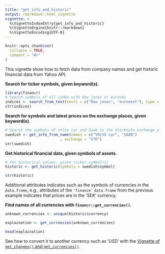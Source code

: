 ```yaml
---
title: "get_info_and_historic"
output: rmarkdown::html_vignette
vignette: >
  %\VignetteIndexEntry{get_info_and_historic}
  %\VignetteEngine{knitr::rmarkdown}
  %\VignetteEncoding{UTF-8}
---
```


```r
knitr::opts_chunk$set(
  collapse = TRUE,
  comment = "#>"
)
```

This vignette show how to fetch data from company names and get historic financial data from Yahoo API.


**Search for ticker symbols, given keyword(s).**

```r
library(financr)
# Search symbols of all index with dow jones or euronex
indices <- search_from_text(texts = c("Dow jones", "euronext"), type = "index" )
str(indices)
```

**Search for symbols and latest prices on the exchange places, given keyword(s).**

```r
# Search the symbols of volvo car and Saab in the Stockholm exchange place
swedish <- get_info_from_name(names = c("VOLVO car", "SAAB")
                         , exchange = "STO")
str(swedish)

```

**Get historical financial data, given symbols of assets.** 

```r
# Get historical values, given ticker symbol(s)
historic <- get_historic(symbols = swedish$symbol)

str(historic)
```

Additional attributes indicates such as the symbols of currencies in the `data.frame`, e.g., attributes of the `'finance'` `data.frame` from the previous example indicates that prices are in the 'SEK' currency. 

**Find names of all currencies with `financr::get_currencies()`.**
 
```r
unknown_currencies <- unique(historic$currency)

explaination <- get_currencies(unknown_currencies)

head(explaination)

```

See how to convert it to another currency such as 'USD' with the [Vignette of `get_changes()` and `get_currencies()`](https://clement-lvd.github.io/financr/articles/Get_changes.html). 

